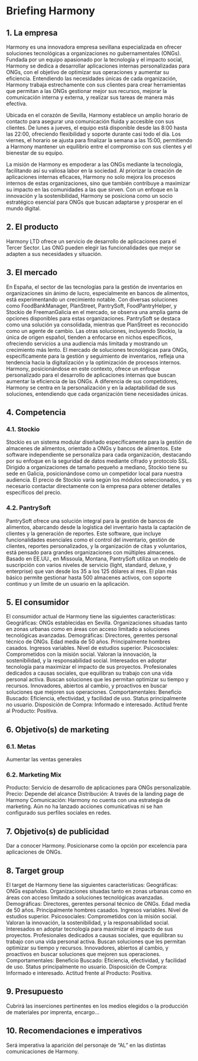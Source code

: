 # Briefing Harmony

## 1. La empresa

Harmony es una innovadora empresa sevillana especializada en ofrecer soluciones tecnológicas a organizaciones no gubernamentales (ONGs). Fundada por un equipo apasionado por la tecnología y el impacto social, Harmony se dedica a desarrollar aplicaciones internas personalizadas para ONGs, con el objetivo de optimizar sus operaciones y aumentar su eficiencia. Entendiendo las necesidades únicas de cada organización, Harmony trabaja estrechamente con sus clientes para crear herramientas que permitan a las ONGs gestionar mejor sus recursos, mejorar la comunicación interna y externa, y realizar sus tareas de manera más efectiva.

Ubicada en el corazón de Sevilla, Harmony establece un amplio horario de contacto para asegurar una comunicación fluida y accesible con sus clientes. De lunes a jueves, el equipo está disponible desde las 8:00 hasta las 22:00, ofreciendo flexibilidad y soporte durante casi todo el día. Los viernes, el horario se ajusta para finalizar la semana a las 15:00, permitiendo a Harmony mantener un equilibrio entre el compromiso con sus clientes y el bienestar de su equipo.

La misión de Harmony es empoderar a las ONGs mediante la tecnología, facilitando así su valiosa labor en la sociedad. Al priorizar la creación de aplicaciones internas eficaces, Harmony no solo mejora los procesos internos de estas organizaciones, sino que también contribuye a maximizar su impacto en las comunidades a las que sirven. Con un enfoque en la innovación y la sostenibilidad, Harmony se posiciona como un socio estratégico esencial para ONGs que buscan adaptarse y prosperar en el mundo digital.

## 2. El producto

Harmony LTD ofrece un servicio de desarrollo de aplicaciones para el Tercer Sector. Las ONG pueden elegir las funcionalidades que mejor se adapten a sus necesidades y situación.

## 3. El mercado

En España, el sector de las tecnologías para la gestión de inventarios en organizaciones sin ánimo de lucro, especialmente en bancos de alimentos, está experimentando un crecimiento notable. Con diversas soluciones como FoodBankManager, PlanStreet, PantrySoft, FoodPantryHelper, y Stockio de FreemanGalicia en el mercado, se observa una amplia gama de opciones disponibles para estas organizaciones. PantrySoft se destaca como una solución ya consolidada, mientras que PlanStreet es reconocido como un agente de cambio. Las otras soluciones, incluyendo Stockio, la única de origen español, tienden a enfocarse en nichos específicos, ofreciendo servicios a una audiencia más limitada y mostrando un crecimiento más lento. El mercado de soluciones tecnológicas para ONGs, específicamente para la gestión y seguimiento de inventarios, refleja una tendencia hacia la digitalización y la optimización de procesos internos. Harmony, posicionándose en este contexto, ofrece un enfoque personalizado para el desarrollo de aplicaciones internas que buscan aumentar la eficiencia de las ONGs. A diferencia de sus competidores, Harmony se centra en la personalización y en la adaptabilidad de sus soluciones, entendiendo que cada organización tiene necesidades únicas.

## 4. Competencia

### 4.1. Stockio

Stockio es un sistema modular diseñado específicamente para la gestión de almacenes de alimentos, orientado a ONGs y bancos de alimentos. Este software independiente se personaliza para cada organización, destacando por su enfoque en la seguridad de datos mediante cifrado y protocolo SSL. Dirigido a organizaciones de tamaño pequeño a mediano, Stockio tiene su sede en Galicia, posicionándose como un competidor local para nuestra audiencia. El precio de Stockio varía según los módulos seleccionados, y es necesario contactar directamente con la empresa para obtener detalles específicos del precio.

### 4.2. PantrySoft

PantrySoft ofrece una solución integral para la gestión de bancos de alimentos, abarcando desde la logística del inventario hasta la captación de clientes y la generación de reportes. Este software, que incluye funcionalidades esenciales como el control del inventario, gestión de clientes, reportes personalizados, y la organización de citas y voluntarios, está pensado para grandes organizaciones con múltiples almacenes. Basado en EE.UU., en Missoula, Montana, PantrySoft utiliza un modelo de suscripción con varios niveles de servicio (light, standard, deluxe, y enterprise) que van desde los 35 a los 125 dólares al mes. El plan más básico permite gestionar hasta 500 almacenes activos, con soporte continuo y un límite de un usuario en la aplicación.

## 5. El consumidor

El consumidor actual de Harmony tiene las siguientes características: Geográficas: ONGs establecidas en Sevilla. Organizaciones situadas tanto en zonas urbanas como en áreas con acceso limitado a soluciones tecnológicas avanzadas. Demográficas: Directores, gerentes personal técnico de ONGs. Edad media de 50 años. Principalmente hombres casados. Ingresos variables. Nivel de estudios superior. Psicosociales: Comprometidos con la misión social. Valoran la innovación, la sostenibilidad, y la responsabilidad social. Interesados en adoptar tecnología para maximizar el impacto de sus proyectos. Profesionales dedicados a causas sociales, que equilibran su trabajo con una vida personal activa. Buscan soluciones que les permitan optimizar su tiempo y recursos. Innovadores, abiertos al cambio, y proactivos en buscar soluciones que mejoren sus operaciones. Comportamentales: Beneficio Buscado: Eficiencia, efectividad, y facilidad de uso. Status principalmente no usuario. Disposición de Compra: Informado e interesado. Actitud frente al Producto: Positiva.

## 6. Objetivo(s) de marketing

### 6.1. Metas

Aumentar las ventas generales

### 6.2. Marketing Mix

Producto: Servicio de desarrollo de aplicaciones para ONGs personalizable. Precio: Depende del alcance Distribución: A través de la landing page de Harmony Comunicación: Harmony no cuenta con una estrategia de marketing. Aún no ha lanzado acciones comunicativas ni se han configurado sus perfiles sociales en redes.

## 7. Objetivo(s) de publicidad

Dar a conocer Harmony. Posicionarse como la opción por excelencia para aplicaciones de ONGs.

## 8. Target group

El target de Harmony tiene las siguientes características: Geográficas: ONGs españolas. Organizaciones situadas tanto en zonas urbanas como en áreas con acceso limitado a soluciones tecnológicas avanzadas. Demográficas: Directores, gerentes personal técnico de ONGs. Edad media de 50 años. Principalmente hombres casados. Ingresos variables. Nivel de estudios superior. Psicosociales: Comprometidos con la misión social. Valoran la innovación, la sostenibilidad, y la responsabilidad social. Interesados en adoptar tecnología para maximizar el impacto de sus proyectos. Profesionales dedicados a causas sociales, que equilibran su trabajo con una vida personal activa. Buscan soluciones que les permitan optimizar su tiempo y recursos. Innovadores, abiertos al cambio, y proactivos en buscar soluciones que mejoren sus operaciones. Comportamentales: Beneficio Buscado: Eficiencia, efectividad, y facilidad de uso. Status principalmente no usuario. Disposición de Compra: Informado e interesado. Actitud frente al Producto: Positiva.

## 9. Presupuesto

Cubrirá las inserciones pertinentes en los medios elegidos o la producción de materiales por imprenta, encargo…

## 10. Recomendaciones e imperativos

Será imperativa la aparición del personaje de “AL” en las distintas comunicaciones de Harmony.
